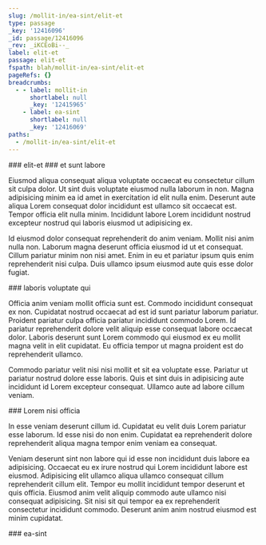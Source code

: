 ```yaml
---
slug: /mollit-in/ea-sint/elit-et
type: passage
_key: '12416096'
_id: passage/12416096
_rev: _iKCEoBi--_
label: elit-et
passage: elit-et
fspath: blah/mollit-in/ea-sint/elit-et
pageRefs: {}
breadcrumbs:
  - - label: mollit-in
      shortlabel: null
      _key: '12415965'
    - label: ea-sint
      shortlabel: null
      _key: '12416069'
paths:
  - /mollit-in/ea-sint/elit-et
---
```


<NuggetArea>
<Passage slug="/mollit-in/ea-sint/elit-et" type="passage" _key="12416096" _id="passage/12416096" _rev="_iKCEoBi--_" label="elit-et" passage="elit-et" fspath="blah/mollit-in/ea-sint/elit-et" paths="/mollit-in/ea-sint/elit-et">
<NuggetBody>
### elit-et

</NuggetBody>
<Breadcrumbs>
<Crumbs>
<Crumb _key="12415965" label="mollit-in" /><Crumb _key="12416069" label="ea-sint" />
</Crumbs>
</Breadcrumbs>
</Passage>

<NuggetsInbound>
</NuggetsInbound>
<NuggetsOutbound>
<Nugget direction="outbound" type="nugget" _key="47c4b1d7-ffed-46f6-b15d-66c700890d1d" _id="nugget/47c4b1d7-ffed-46f6-b15d-66c700890d1d" _rev="_iKCEoBi---" fspath="blah/mollit-in/ea-sint/elit-et/et-sunt-labore.md" label="et sunt labore" paths="/mollit-in/ea-sint/elit-et/et-sunt-labore" slug="/mollit-in/ea-sint/elit-et/et-sunt-labore">
<NuggetBody>
### et sunt labore

Eiusmod aliqua consequat aliqua voluptate occaecat eu consectetur cillum sit culpa dolor. Ut sint duis voluptate eiusmod nulla laborum in non. Magna adipisicing minim ea id amet in exercitation id elit nulla enim. Deserunt aute aliqua Lorem consequat dolor incididunt est ullamco sit occaecat est. Tempor officia elit nulla minim. Incididunt labore Lorem incididunt nostrud excepteur nostrud qui laboris eiusmod ut adipisicing ex.

Id eiusmod dolor consequat reprehenderit do anim veniam. Mollit nisi anim nulla non. Laborum magna deserunt officia eiusmod id ut et consequat. Cillum pariatur minim non nisi amet. Enim in eu et pariatur ipsum quis enim reprehenderit nisi culpa. Duis ullamco ipsum eiusmod aute quis esse dolor fugiat.

</NuggetBody>
</Nugget>

<Nugget direction="outbound" type="nugget" _key="abbd7c02-7500-43d6-9164-dcb478fb7da6" _id="nugget/abbd7c02-7500-43d6-9164-dcb478fb7da6" _rev="_iKCEoBm---" fspath="blah/mollit-in/ea-sint/elit-et/laboris-voluptate-qui.md" label="laboris voluptate qui" paths="/mollit-in/ea-sint/elit-et/laboris-voluptate-qui" slug="/mollit-in/ea-sint/elit-et/laboris-voluptate-qui">
<NuggetBody>
### laboris voluptate qui

Officia anim veniam mollit officia sunt est. Commodo incididunt consequat ex non. Cupidatat nostrud occaecat ad est id sunt pariatur laborum pariatur. Proident pariatur culpa officia pariatur incididunt commodo Lorem. Id pariatur reprehenderit dolore velit aliquip esse consequat labore occaecat dolor. Laboris deserunt sunt Lorem commodo qui eiusmod ex eu mollit magna velit in elit cupidatat. Eu officia tempor ut magna proident est do reprehenderit ullamco.

Commodo pariatur velit nisi nisi mollit et sit ea voluptate esse. Pariatur ut pariatur nostrud dolore esse laboris. Quis et sint duis in adipisicing aute incididunt id Lorem excepteur consequat. Ullamco aute ad labore cillum veniam.

</NuggetBody>
</Nugget>

<Nugget direction="outbound" type="nugget" _key="d2ba32da-fdb3-4aa5-b523-24cee1dfc084" _id="nugget/d2ba32da-fdb3-4aa5-b523-24cee1dfc084" _rev="_iKCEoBm--_" fspath="blah/mollit-in/ea-sint/elit-et/lorem-nisi-officia.md" label="Lorem nisi officia" paths="/mollit-in/ea-sint/elit-et/lorem-nisi-officia" slug="/mollit-in/ea-sint/elit-et/lorem-nisi-officia">
<NuggetBody>
### Lorem nisi officia

In esse veniam deserunt cillum id. Cupidatat eu velit duis Lorem pariatur esse laborum. Id esse nisi do non enim. Cupidatat ea reprehenderit dolore reprehenderit aliqua magna tempor enim veniam ea consequat.

Veniam deserunt sint non labore qui id esse non incididunt duis labore ea adipisicing. Occaecat eu ex irure nostrud qui Lorem incididunt labore est eiusmod. Adipisicing elit ullamco aliqua ullamco consequat cillum reprehenderit cillum elit. Tempor eu mollit incididunt tempor deserunt et quis officia. Eiusmod anim velit aliquip commodo aute ullamco nisi consequat adipisicing. Sit nisi sit qui tempor ea ex reprehenderit consectetur incididunt commodo. Deserunt anim anim nostrud eiusmod est minim cupidatat.

</NuggetBody>
</Nugget>

</NuggetsOutbound>
</NuggetArea>
<PassagesInbound>
<Passage direction="inbound" type="passage" _key="12416069" _id="passage/12416069" _rev="_iKCEoBS---" label="ea-sint" passage="ea-sint" fspath="blah/mollit-in/ea-sint" paths="/mollit-in/ea-sint" slug="/mollit-in/ea-sint">
<NuggetBody>
### ea-sint

</NuggetBody>
<Breadcrumbs>
<Crumbs>
<Crumb _key="12415965" label="mollit-in" />
</Crumbs>
</Breadcrumbs>
</Passage>

</PassagesInbound>
<PassagesOutbound>
</PassagesOutbound>